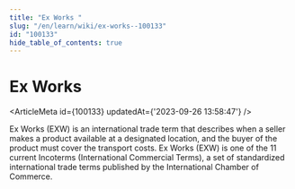 ```yaml
---
title: "Ex Works "
slug: "/en/learn/wiki/ex-works--100133"
id: "100133"
hide_table_of_contents: true
---
```



# Ex Works 

<ArticleMeta id={100133} updatedAt={'2023-09-26 13:58:47'} />
<div className='border-solid border-b border-t-0 my-4 border-[var(--ifm-color-gray-300)]' />

Ex Works (EXW) is an international trade term that describes when a seller makes a product available at a designated location, and the buyer of the product must cover the transport costs. Ex Works (EXW) is one of the 11 current Incoterms (International Commercial Terms), a set of standardized international trade terms published by the International Chamber of Commerce.
